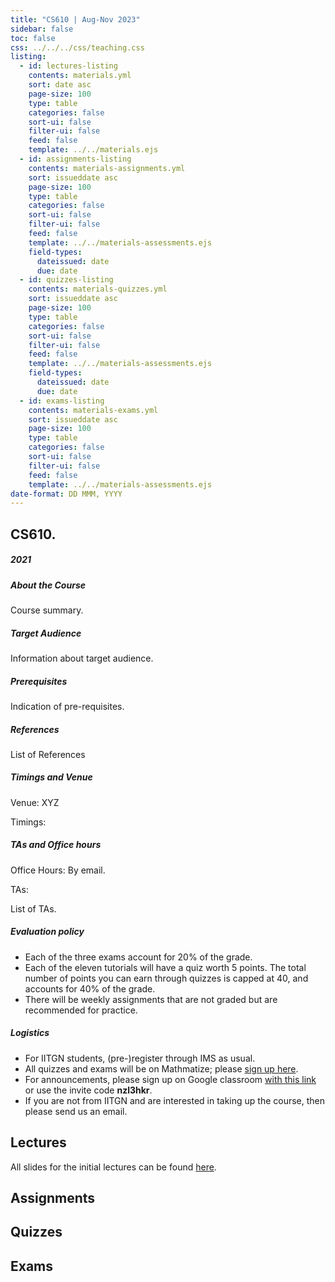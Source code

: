 ```yaml
---
title: "CS610 | Aug-Nov 2023"
sidebar: false
toc: false
css: ../../../css/teaching.css
listing:
  - id: lectures-listing
    contents: materials.yml
    sort: date asc
    page-size: 100
    type: table
    categories: false
    sort-ui: false
    filter-ui: false
    feed: false
    template: ../../materials.ejs
  - id: assignments-listing
    contents: materials-assignments.yml
    sort: issueddate asc
    page-size: 100
    type: table
    categories: false
    sort-ui: false
    filter-ui: false
    feed: false
    template: ../../materials-assessments.ejs
    field-types: 
      dateissued: date
      due: date
  - id: quizzes-listing
    contents: materials-quizzes.yml
    sort: issueddate asc
    page-size: 100
    type: table
    categories: false
    sort-ui: false
    filter-ui: false
    feed: false
    template: ../../materials-assessments.ejs
    field-types: 
      dateissued: date
      due: date
  - id: exams-listing
    contents: materials-exams.yml
    sort: issueddate asc
    page-size: 100
    type: table
    categories: false
    sort-ui: false
    filter-ui: false
    feed: false
    template: ../../materials-assessments.ejs
date-format: DD MMM, YYYY
---
```



:::{.column-body-outset}

## CS610. <COURSE TITLE>

##### 2021


:::{.callout-note collapse="true" icon="false"}

##### About the Course

Course summary.

:::
:::{.callout-note collapse="true" icon="false"}

##### Target Audience

Information about target audience.

:::

:::{.callout-tip collapse="true" icon="false"}

##### Prerequisites

Indication of pre-requisites.

:::

:::{.callout-tip collapse="true" icon="false"}

##### References

List of References

:::
:::{.callout-caution collapse="true" icon="false"}

##### Timings and Venue

Venue: XYZ

Timings:

:::
:::{.callout-caution collapse="true" icon="false"}

##### TAs and Office hours

Office Hours: By email.

TAs:

List of TAs.

:::

:::{.callout-important collapse="true" icon="false"}

##### Evaluation policy

- Each of the three exams account for 20% of the grade.
- Each of the eleven tutorials will have a quiz worth 5 points. The total number of points you can earn through quizzes is capped at 40, and accounts for 40% of the grade.
- There will be weekly assignments that are not graded but are recommended for practice. 

:::

:::{.callout-important collapse="true" icon="false"}

##### Logistics

- For IITGN students, (pre-)register through IMS as usual. 
- All quizzes and exams will be on Mathmatize; please [sign up here](https://mathmatize.com/c/809).
- For announcements, please sign up on Google classroom [with this link](https://classroom.google.com/c/NjE3MjAzOTUzMTA0?cjc=nzl3hkr) or use the invite code **nzl3hkr**.
- If you are not from IITGN and are interested in taking up the course, then please send us an email.

:::

::: {.panel-tabset}

## Lectures

All slides for the initial lectures can be found [here](https://slides.com/neeldhara/CS610-2023).

::: {#lectures-listing}
:::


## Assignments

::: {#assignments-listing}
:::

## Quizzes

::: {#quizzes-listing}
:::

## Exams

::: {#exams-listing}
:::

:::

:::


